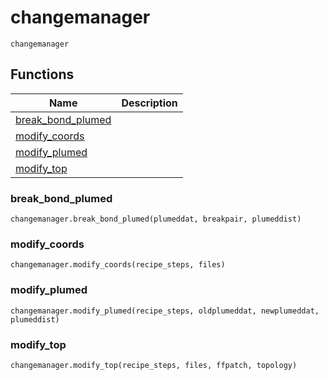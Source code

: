 # changemanager { #kimmdy.changemanager }

`changemanager`

## Functions

| Name | Description |
| --- | --- |
| [break_bond_plumed](#kimmdy.changemanager.break_bond_plumed) |  |
| [modify_coords](#kimmdy.changemanager.modify_coords) |  |
| [modify_plumed](#kimmdy.changemanager.modify_plumed) |  |
| [modify_top](#kimmdy.changemanager.modify_top) |  |

### break_bond_plumed { #kimmdy.changemanager.break_bond_plumed }

`changemanager.break_bond_plumed(plumeddat, breakpair, plumeddist)`

### modify_coords { #kimmdy.changemanager.modify_coords }

`changemanager.modify_coords(recipe_steps, files)`

### modify_plumed { #kimmdy.changemanager.modify_plumed }

`changemanager.modify_plumed(recipe_steps, oldplumeddat, newplumeddat, plumeddist)`

### modify_top { #kimmdy.changemanager.modify_top }

`changemanager.modify_top(recipe_steps, files, ffpatch, topology)`